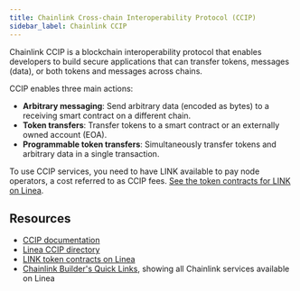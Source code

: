 ```yaml
---
title: Chainlink Cross-chain Interoperability Protocol (CCIP)
sidebar_label: Chainlink CCIP
---
```


Chainlink CCIP is a blockchain interoperability protocol that enables developers to build secure 
applications that can transfer tokens, messages (data), or both tokens and messages across chains.

CCIP enables three main actions:
- **Arbitrary messaging**: Send arbitrary data (encoded as bytes) to a receiving smart contract on 
a different chain.
- **Token transfers**: Transfer tokens to a smart contract or an externally owned account (EOA).
- **Programmable token transfers**: Simultaneously transfer tokens and arbitrary data in a single
transaction.

To use CCIP services, you need to have LINK available to pay node operators, a cost referred to as
CCIP fees. [See the token contracts for LINK on Linea](https://docs.chain.link/resources/link-token-contracts#linea). 

## Resources

- [CCIP documentation](https://docs.chain.link/ccip)
- [Linea CCIP directory](https://docs.chain.link/ccip/directory/mainnet/chain/ethereum-mainnet-linea-1)
- [LINK token contracts on Linea](https://docs.chain.link/resources/link-token-contracts#linea)
- [Chainlink Builder's Quick Links](https://docs.chain.link/builders-quick-links), showing all 
Chainlink services available on Linea 